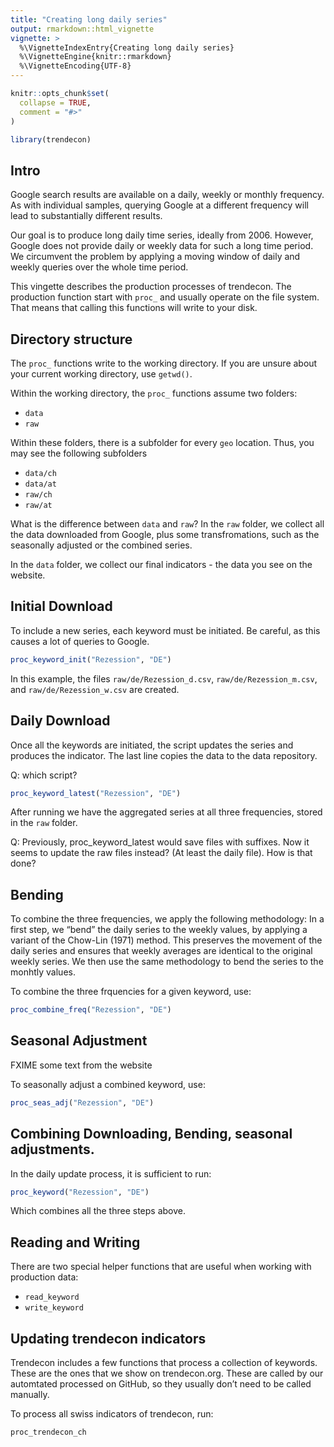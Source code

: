```yaml
---
title: "Creating long daily series"
output: rmarkdown::html_vignette
vignette: >
  %\VignetteIndexEntry{Creating long daily series}
  %\VignetteEngine{knitr::rmarkdown}
  %\VignetteEncoding{UTF-8}
---
```


```r
knitr::opts_chunk$set(
  collapse = TRUE,
  comment = "#>"
)
```

```r
library(trendecon)
```


## Intro

Google search results are available on a daily, weekly or monthly frequency. As with individual samples, querying Google at a different frequency will lead to substantially different results.

Our goal is to produce long daily time series, ideally from 2006. However, Google does not provide daily or weekly data for such a long time period. We circumvent the problem by applying a moving window of daily and weekly queries over the whole time period.

This vingette describes the production processes of trendecon. The production function start with `proc_` and usually operate on the file system. That means that calling this functions will write to your disk.


## Directory structure

The `proc_` functions write to the working directory. If you are unsure about your current working directory, use `getwd()`.

Within the working directory, the `proc_` functions assume two folders:

- `data`
- `raw`

Within these folders, there is a subfolder for every `geo` location.
Thus, you may see the following subfolders

- `data/ch`
- `data/at`
- `raw/ch`
- `raw/at`

What is the difference between `data` and `raw`? In the `raw` folder, we collect all the data downloaded from Google, plus some transfromations, such as the seasonally adjusted or the combined series.

In the `data` folder, we collect our final indicators - the data you see on the website.


## Initial Download

To include a new series, each keyword must be initiated. Be careful, as this causes a lot of queries to Google.

```r
proc_keyword_init("Rezession", "DE")
```

In this example, the files `raw/de/Rezession_d.csv`, `raw/de/Rezession_m.csv`, and `raw/de/Rezession_w.csv` are created.

## Daily Download

Once all the keywords are initiated, the script updates the series and produces the indicator. The last line copies the data to the data repository.

Q: which script?

```r
proc_keyword_latest("Rezession", "DE")
```

After running we have the aggregated series at all three frequencies, stored in the `raw` folder.

Q: Previously, proc_keyword_latest would save files with suffixes. Now it seems to update the raw files instead? (At
 least the daily file). How is that done?

## Bending

To combine the three frequencies, we apply the following methodology: In a first step, we "bend" the daily series to the weekly values, by applying a variant of the Chow-Lin (1971) method. This preserves the movement of the daily series and ensures that weekly averages are identical to the original weekly series. We then use the same methodology to bend the series to the monhtly values.

To combine the three frquencies for a given keyword, use:

```r
proc_combine_freq("Rezession", "DE")
```

## Seasonal Adjustment

FXIME some text from the website

To seasonally adjust a combined keyword, use:

```r
proc_seas_adj("Rezession", "DE")
```


## Combining Downloading, Bending, seasonal adjustments.

In the daily update process, it is sufficient to run:

```r
proc_keyword("Rezession", "DE")
```

Which combines all the three steps above.



## Reading and Writing

There are two special helper functions that are useful when working with production data:

- `read_keyword`
- `write_keyword`


## Updating trendecon indicators

Trendecon includes a few functions that process a collection of keywords.
These are the ones that we show on trendecon.org. These are called by our automtated processed on GitHub, so they usually don't need to be called manually.

To process all swiss indicators of trendecon, run:

```r
proc_trendecon_ch
```







